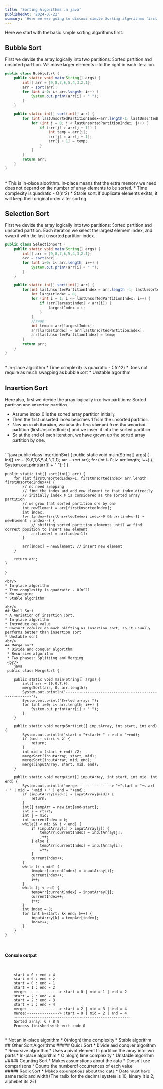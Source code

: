 ```yaml
---
title: 'Sorting Algorithms in java'
publishedAt: '2024-05-22'
summary: 'Here we wre going to discuss simple Sorting algorithms first'
---
```


Here we start with the basic simple sorting algorithms first.

## Bubble Sort

First we devide the array logically into two partitions: Sorted partition and unsorted partition.
We move larger elements into the right in each iteration.

```java
public class BubbleSort {
    public static void main(String[] args) {
        int[] arr = {9,8,7,6,5,4,3,2,1};
        arr = sort(arr);
        for (int i=0; i< arr.length; i++) {
            System.out.print(arr[i] + " ");
        }
    }

    public static int[] sort(int[] arr) {
        for (int lastUnsortedPartitionIndex=arr.length-1; lastUnsortedPartitionIndex>0; lastUnsortedPartitionIndex--) {
            for (int j = 0; j < lastUnsortedPartitionIndex; j++) {
                if (arr[j] > arr[j + 1]) {
                    int temp = arr[j];
                    arr[j] = arr[j + 1];
                    arr[j + 1] = temp;
                }
            }
        }
        return arr;
    }
}
```
<br/>
* This is in-place algorithm. In-place means that the extra memory we need does not depend on the number of array elements to be sorted.
* Time complexity is quadratic - O(n^2)
* Stable sort. If duplicate elements exists, it will keep their original order after sorting.

## Selection Sort

First we devide the array logically into two partitions: Sorted partition and unsorted partition.
Each iteration we select the largest element index, and swap it with the last unsorted partition index.

```java
public class SelectionSort {
    public static void main(String[] args) {
        int[] arr = {9,8,7,6,5,4,3,2,1};
        arr = sort(arr);
        for (int i=0; i< arr.length; i++) {
            System.out.print(arr[i] + " ");
        }
    }

    public static int[] sort(int[] arr) {
        for(int lastUnsortedPartitionIndex = arr.length -1; lastUnsortedPartitionIndex > 0; lastUnsortedPartitionIndex--) {
            int largestIndex = 0;
            for (int i = 1; i <= lastUnsortedPartitionIndex; i++) {
                if (arr[largestIndex] < arr[i]) {
                    largestIndex = i;
                }
            }
            //swap
            int temp = arr[largestIndex];
            arr[largestIndex] = arr[lastUnsortedPartitionIndex];
            arr[lastUnsortedPartitionIndex] = temp;
        }
        return arr;
    }
}
```
<br/>
* In-place algorithm
* Time complexity is quadratic - O(n^2)
* Does not require as much swapping as bubble sort
* Unstable algorithm

## Insertion Sort

Here also, first we devide the array logically into two partitions: Sorted partition and unsorted partition.
* Assume index 0 is the sorted array partition initially.
* Then the first unsorted index becomes 1 from the unsorted partition.
* Now on each iteration, we take the first element from the unsorted partition (firstUnsortedIndex) and we insert it into the sorted partition.
* So at the end of each iteration, we have grown up the sorted array partition by one.

<br/>
```java
public class InsertionSort {
    public static void main(String[] args) {
        int[] arr = {9,8,7,6,5,4,3,2,1};
        arr = sort(arr);
        for (int i=0; i< arr.length; i++) {
            System.out.print(arr[i] + " ");
        }
    }

    public static int[] sort(int[] arr) {
        for (int firstUnsortedIndex=1; firstUnsortedIndex< arr.length; firstUnsortedIndex++) {
            // no need swapping
            // find the index and add new element to that index directly
            // initially index 0 is considered as the sorted array partition
            // we grow that sorted partition one by one
            int newElement = arr[firstUnsortedIndex];
            int index;
            for (index=firstUnsortedIndex; index>0 && arr[index-1] > newElement ; index--) {
                // shifting sorted partition elements until we find correct position to insert new element
                arr[index] = arr[index-1];
            }

            arr[index] = newElement; // insert new element
        }

        return arr;
    }
}
```
<br/>
* In-place algorithm
* Time complexity is quadratic - O(n^2)
* No swapping
* Stable algorithm

<br/>
## Shell Sort
* A variation of insertion sort.
* In-place algorithm
* Introduce gap value
* Doesn't require as much shifting as insertion sort, so it usually performs better than insertion sort
* Unstable sort
<br/>
## Merge Sort
 * Divide and conquer algorithm
 * Recursive algorithm
 * Two phases: Splitting and Merging
 <br/>
 ```java
 public class MergeSort {

    public static void main(String[] args) {
        int[] arr = {9,8,7,6};
        mergeSort(arr, 0, arr.length);
        System.out.println("------------------------------------------------------");
        System.out.print("Sorted array: ");
        for (int i=0; i< arr.length; i++) {
            System.out.print(arr[i] + " ");
        }
    }

    public static void mergeSort(int[] inputArray, int start, int end) {
        System.out.println("start = "+start+ " : end = "+end);
        if (end - start < 2) {
            return;
        }
        int mid = (start + end) /2;
        mergeSort(inputArray, start, mid);
        mergeSort(inputArray, mid, end);
        merge(inputArray, start, mid, end);
    }
    
    public static void merge(int[] inputArray, int start, int mid, int end) {
        System.out.println("merge:---------------> "+"start = "+start + " | mid = "+mid + " | end = "+end);
        if (inputArray[mid-1] < inputArray[mid]) {
            return;
        }
        int[] tempArr = new int[end-start];
        int i = start;
        int j = mid;
        int currentIndex = 0;
        while(i < mid && j < end) {
            if (inputArray[i] > inputArray[j]) {
                tempArr[currentIndex] = inputArray[j];
                j++;
            } else {
                tempArr[currentIndex] = inputArray[i];
                i++;
            }
            currentIndex++;
        }
        while (i < mid) {
            tempArr[currentIndex] = inputArray[i];
            currentIndex++;
            i++;
        }
        while (j < end) {
            tempArr[currentIndex] = inputArray[j];
            currentIndex++;
            j++;
        }
        int index = 0;
        for (int k=start; k< end; k++) {
            inputArray[k] = tempArr[index];
            index++;
        }
    }
}
 ```
 <br/>

 #### Console output

 <br/>

```
    start = 0 : end = 4
    start = 0 : end = 2
    start = 0 : end = 1
    start = 1 : end = 2
    merge:---------------> start = 0 | mid = 1 | end = 2
    start = 2 : end = 4
    start = 2 : end = 3
    start = 3 : end = 4
    merge:---------------> start = 2 | mid = 3 | end = 4
    merge:---------------> start = 0 | mid = 2 | end = 4
    ------------------------------------------------------
    Sorted array: 6 7 8 9 
    Process finished with exit code 0
 ```

 <br/>
 * Not an in-place algorithm
 * O(nlogn) time complexity
 * Stable algorithm
 <br/>
 ## Other Sort Algorithms
##### Quick Sort
 * Divide and conquer algorithm
 * Recursive algorithm
 * Uses a pivot element to partition the array into two parts 
 * In-place algorithm
 * O(nlogn) time complexity
 * Unstable algorithm
 <br/>
 ##### Counting Sort
 * Makes assumptions about the data
 * Doesn't use comparisons
 * Counts the numberof occurrences of each value
 <br/>
  ##### Radix Sort
 * Makes assumptions about the data
 * Data must have same radix and width (The radix for the decimal system is 10, binary it is 2, alphebet its 26)